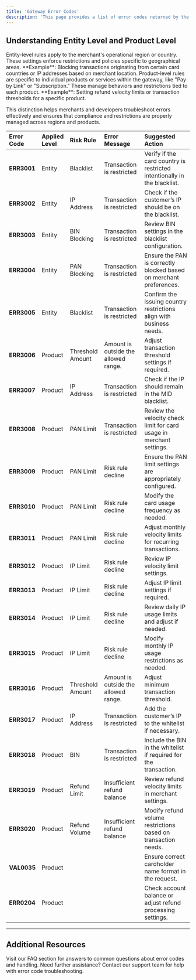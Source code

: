 ```yaml
---
title: 'Gateway Error Codes'
description: 'This page provides a list of error codes returned by the gateway, along with descriptions and suggested actions. Error codes are organized by Entity Level and Product Level to help identify where the error applies.'
---
```


## **Understanding Entity Level and Product Level**

<CardGroup>
  <Card title="Entity Level" icon="map-location-dot">
    Entity-level rules apply to the merchant's operational region or country. These settings enforce restrictions and policies specific to geographical areas.  
    **Example**: Blocking transactions originating from certain card countries or IP addresses based on merchant location.
  </Card>

  <Card title="Product Level" icon="folder-gear">
    Product-level rules are specific to individual products or services within the gateway, like "Pay by Link" or "Subscription." These manage behaviors and restrictions tied to each product.  
    **Example**: Setting refund velocity limits or transaction thresholds for a specific product.
  </Card>
</CardGroup>


This distinction helps merchants and developers troubleshoot errors effectively and ensures that compliance and restrictions are properly managed across regions and products.


| **Error Code** | **Applied Level** | **Risk Rule** | **Error Message** | **Suggested Action** |
| :------------- | :---------------- | :------------ | :-------------------------- | :------------------- |
| **ERR3001**    | Entity       | Blacklist     | Transaction is restricted   | Verify if the card country is restricted intentionally in the blacklist. |
| **ERR3002**    | Entity       | IP Address    | Transaction is restricted   | Check if the customer’s IP should be on the blacklist.                   |
| **ERR3003**    | Entity       | BIN Blocking  | Transaction is restricted   | Review BIN settings in the blacklist configuration.                      |
| **ERR3004**    | Entity       | PAN Blocking  | Transaction is restricted   | Ensure the PAN is correctly blocked based on merchant preferences.       |
| **ERR3005**    | Entity       | Blacklist     | Transaction is restricted   | Confirm the issuing country restrictions align with business needs.      |
| **ERR3006**    | Product      | Threshold Amount | Amount is outside the allowed range. | Adjust transaction threshold settings if required.                       |
| **ERR3007**    | Product      | IP Address    | Transaction is restricted   | Check if the IP should remain in the MID blacklist.                      |
| **ERR3008**    | Product      | PAN Limit     | Transaction is restricted   | Review the velocity check limit for card usage in merchant settings.     |
| **ERR3009**    | Product      | PAN Limit     | Risk rule decline           | Ensure the PAN limit settings are appropriately configured.              |
| **ERR3010**    | Product      | PAN Limit     | Risk rule decline           | Modify the card usage frequency as needed.                               |
| **ERR3011**    | Product      | PAN Limit     | Risk rule decline           | Adjust monthly velocity limits for recurring transactions.               |
| **ERR3012**    | Product      | IP Limit      | Risk rule decline           | Review IP velocity limit settings.                                       |
| **ERR3013**    | Product      | IP Limit      | Risk rule decline           | Adjust IP limit settings if required.                                    |
| **ERR3014**    | Product      | IP Limit      | Risk rule decline           | Review daily IP usage limits and adjust if needed.                       |
| **ERR3015**    | Product      | IP Limit      | Risk rule decline           | Modify monthly IP usage restrictions as needed.                          |
| **ERR3016**    | Product      | Threshold Amount | Amount is outside the allowed range. | Adjust minimum transaction threshold.                                    |
| **ERR3017**    | Product      | IP Address    | Transaction is restricted   | Add the customer’s IP to the whitelist if necessary.                     |
| **ERR3018**    | Product      | BIN           | Transaction is restricted   | Include the BIN in the whitelist if required for the transaction.        |
| **ERR3019**    | Product      | Refund Limit  | Insufficient refund balance | Review refund velocity limits in merchant settings.                      |
| **ERR3020**    | Product      | Refund Volume | Insufficient refund balance | Modify refund volume restrictions based on transaction needs.            |
| **VAL0035**    | Product      |               |       | Ensure correct cardholder name format in the request.                    |
| **ERR0204**    | Product      |               |   | Check account balance or adjust refund processing settings.              |


***

## **Additional Resources**

<CardGroup>
  <Card title="Frequently Asked Questions" icon="comments-question" href="/support/faqs">
    Visit our FAQ section for answers to common questions about error codes and handling.
  </Card>

  <Card title="Contact Support" icon="life-ring" href="/support/contact">
    Need further assistance? Contact our support team for help with error code troubleshooting.
  </Card>
</CardGroup>